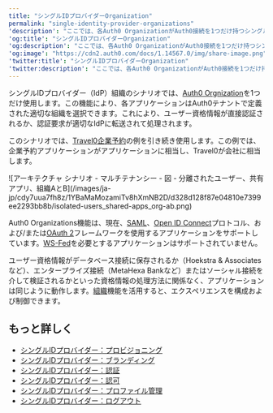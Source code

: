 ```yaml
---
title: "シングルIDプロバイダーOrganization"
permalink: "single-identity-provider-organizations"
'description': "ここでは、各Auth0 OrganizationがAuth0接続を1つだけ持つシングルIDプロバイダー（IdP）組織について説明します。"
'og:title': "シングルIDプロバイダーOrganization"
'og:description': "ここでは、各Auth0 OrganizationがAuth0接続を1つだけ持つシングルIDプロバイダー（IdP）組織について説明します。"
'og:image': "https://cdn2.auth0.com/docs/1.14567.0/img/share-image.png"
'twitter:title': "シングルIDプロバイダーOrganization"
'twitter:description': "ここでは、各Auth0 OrganizationがAuth0接続を1つだけ持つシングルIDプロバイダー（IdP）組織について説明します。"
---
```


シングルIDプロバイダー（<Tooltip data-tooltip-id="react-containers-DefinitionTooltip-2" href="/ja-jp/glossary?term=idp" tip="IDプロバイダー（IdP）: デジタルIDを保存および管理するサービス。" cta="用語集の表示">IdP</Tooltip>）組織のシナリオでは、[Auth0 Orgnization](/ja-jp/manage-users/organizations/organizations-overview)を1つだけ使用します。この機能により、各アプリケーションはAuth0テナントで定義された適切な組織を選択できます。これにより、ユーザー資格情報が直接認証されるか、認証要求が適切なIdPに転送されて処理されます。

このシナリオでは、[Travel0企業予約](/ja-jp/get-started/architecture-scenarios/multiple-organization-architecture)の例を引き続き使用します。この例では、企業予約アプリケーションがアプリケーションに相当し、Travel0が会社に相当します。

<Frame>![アーキテクチャ シナリオ - マルチテナンシー - 図 - 分離されたユーザー、共有アプリ、組織AとB](/images/ja-jp/cdy7uua7fh8z/1YBaMaMozamiTv8hXmNB2D/d328d128f87e04810e7399ee2293bb8b/isolated-users_shared-apps_org-ab.png)</Frame>

<Warning>

Auth0 Organizations機能は、現在、[SAML](/ja-jp/authenticate/protocols/saml/saml-configuration)、[Open ID Connect](/ja-jp/authenticate/protocols/openid-connect-protocol)プロトコル、および/または[OAuth 2](/ja-jp/authenticate/protocols/oauth)フレームワークを使用するアプリケーションをサポートしています。[WS-Fed](/ja-jp/authenticate/protocols/ws-fed-protocol)を必要とするアプリケーションはサポートされていません。

</Warning>

ユーザー資格情報がデータベース接続に保存されるか（Hoekstra & Associatesなど）、エンタープライズ接続（MetaHexa Bankなど）またはソーシャル接続を介して検証されるかといった資格情報の処理方法に関係なく、アプリケーションは同じように動作します。[組織](/ja-jp/manage-users/organizations/organizations-overview)機能を活用すると、エクスペリエンスを構成および制御できます。

## もっと詳しく

* [シングルIDプロバイダー：プロビジョニング](/ja-jp/get-started/architecture-scenarios/multiple-organization-architecture/single-identity-provider-organizations/provisioning)
* [シングルIDプロバイダー：ブランディング](/ja-jp/get-started/architecture-scenarios/multiple-organization-architecture/single-identity-provider-organizations/branding)
* [シングルIDプロバイダー：認証](/ja-jp/get-started/architecture-scenarios/multiple-organization-architecture/single-identity-provider-organizations/authentication)
* [シングルIDプロバイダー：認可](/ja-jp/get-started/architecture-scenarios/multiple-organization-architecture/single-identity-provider-organizations/authorization)
* [シングルIDプロバイダー：プロファイル管理](/ja-jp/get-started/architecture-scenarios/multiple-organization-architecture/single-identity-provider-organizations/profile-management)
* [シングルIDプロバイダー：ログアウト](/ja-jp/get-started/architecture-scenarios/multiple-organization-architecture/single-identity-provider-organizations/logout)